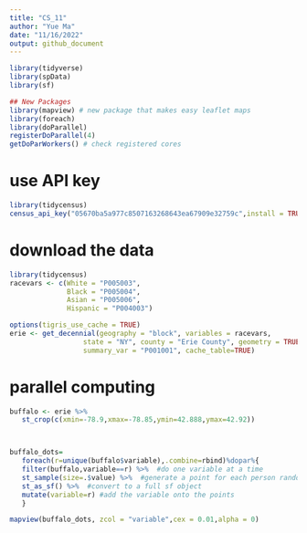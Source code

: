 ```yaml
---
title: "CS_11"
author: "Yue Ma"
date: "11/16/2022"
output: github_document
---
```


```r
library(tidyverse)
library(spData)
library(sf)

## New Packages
library(mapview) # new package that makes easy leaflet maps
library(foreach)
library(doParallel)
registerDoParallel(4)
getDoParWorkers() # check registered cores
```

# use API key

```r
library(tidycensus)
census_api_key("05670ba5a977c8507163268643ea67909e32759c",install = TRUE, overwrite = TRUE)
```

# download the data


```r
library(tidycensus)
racevars <- c(White = "P005003", 
              Black = "P005004", 
              Asian = "P005006", 
              Hispanic = "P004003")

options(tigris_use_cache = TRUE)
erie <- get_decennial(geography = "block", variables = racevars, 
                  state = "NY", county = "Erie County", geometry = TRUE,
                  summary_var = "P001001", cache_table=TRUE) 
```
# parallel computing
```r
buffalo <- erie %>% 
   st_crop(c(xmin=-78.9,xmax=-78.85,ymin=42.888,ymax=42.92))



buffalo_dots=
   foreach(r=unique(buffalo$variable),.combine=rbind)%dopar%{
   filter(buffalo,variable==r) %>%  #do one variable at a time
   st_sample(size=.$value) %>%  #generate a point for each person randomly
   st_as_sf() %>%  #convert to a full sf object
   mutate(variable=r) #add the variable onto the points
   }
```

```r
mapview(buffalo_dots, zcol = "variable",cex = 0.01,alpha = 0)
```
